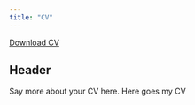 ```yaml
---
title: "CV"
---
```


<a href="CV.pdf#" class="download" title="Download CV as PDF">Download CV</a>			

## Header

Say more about your CV here.
Here goes my CV